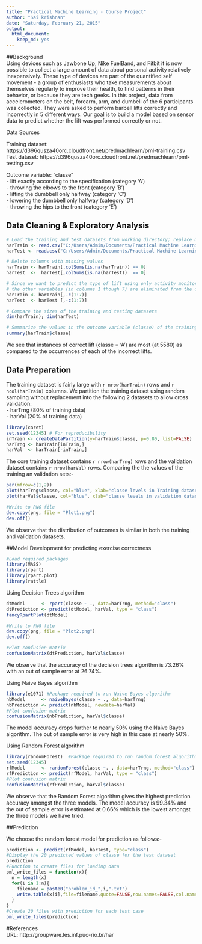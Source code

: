 ```yaml
---
title: "Practical Machine Learning - Course Project"
author: "Sai krishnan"
date: "Saturday, February 21, 2015"
output:
  html_document:
    keep_md: yes
---
```

##Background  
Using devices such as Jawbone Up, Nike FuelBand, and Fitbit it is now possible to collect a large amount of data about personal activity relatively inexpensively. These type of devices are part of the quantified self movement - a group of enthusiasts who take measurements about themselves regularly to improve their health, to find patterns in their behavior, or because they are tech geeks. In this project, data from accelerometers on the belt, forearm, arm, and dumbell of the 6 participants was collected. They were asked to perform barbell lifts correctly and incorrectly in 5 different ways. Our goal is to build a model based on sensor data to predict whether the lift was performed correctly or not. 

Data Sources  

Training dataset: https://d396qusza40orc.cloudfront.net/predmachlearn/pml-training.csv  
Test dataset: https://d396qusza40orc.cloudfront.net/predmachlearn/pml-testing.csv  

Outcome variable: "classe"  
- lift exactly according to the specification (category 'A')  
- throwing the elbows to the front            (category 'B')  
- lifting the dumbbell only halfway           (category 'C')  
- lowering the dumbbell only halfway          (category 'D')  
- throwing the hips to the front              (category 'E')  

## Data Cleaning & Exploratory Analysis  
  
```r
# Load the training and test datasets from working directory; replace missing values with 'NA'
harTrain <- read.csv("C:/Users/Admin/Documents/Practical Machine Learning/Project/pml-training.csv",header=TRUE,na.strings=c("NA","")) 
harTest <- read.csv("C:/Users/Admin/Documents/Practical Machine Learning/Project/pml-testing.csv",header=TRUE,na.strings=c("NA",""))

# Delete columns with missing values
harTrain <- harTrain[,colSums(is.na(harTrain)) == 0]
harTest  <-  harTest[,colSums(is.na(harTest))  == 0]

# Since we want to predict the type of lift using only activity monitor data, 
# the other variables (in columns 1 though 7) are eliminated from the datasets  
harTrain <- harTrain[,-c(1:7)]
harTest  <- harTest [,-c(1:7)]

# Compare the sizes of the training and testing datasets  
dim(harTrain); dim(harTest)

# Summarize the values in the outcome variable (classe) of the training dataset
summary(harTrain$classe)
```
We see that instances of correct lift (classe = 'A') are most (at 5580) as compared to the occurrences of each of the incorrect lifts.  

## Data Preparation  
The training dataset is fairly large with `r nrow(harTrain)` rows and `r ncol(harTrain)` columns. We partition the training dataset using random sampling without replacement into the following 2 datasets to allow cross validation:  
- harTrng (80% of training data)    
- harVal  (20% of training data)  

```r
library(caret)
set.seed(12345) # For reproducibility
inTrain <- createDataPartition(y=harTrain$classe, p=0.80, list=FALSE)
harTrng <- harTrain[inTrain,]
harVal  <- harTrain[-inTrain,]
```  
The core training dataset contains `r nrow(harTrng)` rows and the validation dataset contains `r nrow(harVal)` rows.  Comparing the the values of the training an validation sets:- 
```r
par(mfrow=c(1,2))
plot(harTrng$classe, col="blue", xlab="classe levels in Training dataset", ylab="Frequency")
plot(harVal$classe, col="blue", xlab="classe levels in validation dataset", ylab="Frequency")

#Write to PNG file
dev.copy(png, file = "Plot1.png")
dev.off()
```
We observe that the distribution of outcomes is similar in both the training and validation datasets.  

##Model Development for predicting exercise correctness  
```r
#Load required packages
library(MASS)
library(rpart)
library(rpart.plot)
library(rattle)
```
Using Decision Trees algorithm  
```r
dtModel      <- rpart(classe ~ ., data=harTrng, method="class")
dtPrediction <- predict(dtModel, harVal, type = "class")
fancyRpartPlot(dtModel)

#Write to PNG file
dev.copy(png, file = "Plot2.png")
dev.off()

#Plot confusion matrix
confusionMatrix(dtPrediction, harVal$classe)
```
We observe that the accuracy of the decision trees algorithm is 73.26% with an out of sample error at 26.74%.  

Using Naive Bayes algorithm  
```r
library(e1071) #Package required to run Naive Bayes algorithm
nbModel      <- naiveBayes(classe ~ ., data=harTrng)
nbPrediction <- predict(nbModel, newdata=harVal)
#Plot confusion matrix
confusionMatrix(nbPrediction, harVal$classe)
```
The model accuracy drops further to nearly 50% using the Naive Bayes algorithm. The out of sample error is very high in this case at nearly 50%.  

Using Random Forest algorithm  
```r
library(randomForest)  #Package required to run random forest algorithm
set.seed(12345)
rfModel      <- randomForest(classe ~. , data=harTrng, method="class")
rfPrediction <- predict(rfModel, harVal, type = "class")
#Plot confusion matrix
confusionMatrix(rfPrediction, harVal$classe)
```
We observe that the Random Forest algorithm gives the highest prediction accuracy amongst the three models. The model accuracy is 99.34% and the out of sample error is estimated at 0.66% which is the lowest amongst the three models we have tried.  

##Prediction  

We choose the random forest model for prediction as follows:-  
```r
prediction <- predict(rfModel, harTest, type="class")
#Display the 20 predicted values of classe for the test dataset 
prediction
#Function to create files for loading data
pml_write_files = function(x){
  n = length(x)
  for(i in 1:n){
    filename = paste0("problem_id_",i,".txt")
    write.table(x[i],file=filename,quote=FALSE,row.names=FALSE,col.names=FALSE)
  }
}
#Create 20 files with prediction for each test case
pml_write_files(prediction)
```
#References  
URL: http://groupware.les.inf.puc-rio.br/har  
